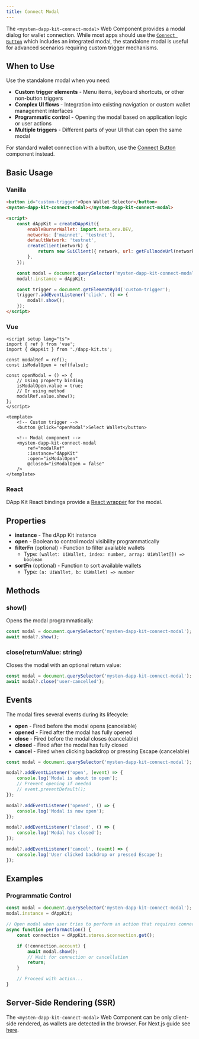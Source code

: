 ```yaml
---
title: Connect Modal
---
```


The `<mysten-dapp-kit-connect-modal>` Web Component provides a modal dialog for wallet connection.
While most apps should use the [`Connect Button`](./connect-button)
which includes an integrated modal, the standalone modal is useful for advanced scenarios requiring
custom trigger mechanisms.

## When to Use

Use the standalone modal when you need:

- **Custom trigger elements** - Menu items, keyboard shortcuts, or other non-button triggers
- **Complex UI flows** - Integration into existing navigation or custom wallet management interfaces
- **Programmatic control** - Opening the modal based on application logic or user actions
- **Multiple triggers** - Different parts of your UI that can open the same modal

For standard wallet connection with a button, use the
[Connect Button](/dapp-kit-next/web-components/connect-button) component instead.

## Basic Usage

### Vanilla

```html
<button id="custom-trigger">Open Wallet Selector</button>
<mysten-dapp-kit-connect-modal></mysten-dapp-kit-connect-modal>

<script>
	const dAppKit = createDAppKit({
	    enableBurnerWallet: import.meta.env.DEV,
	    networks: ['mainnet', 'testnet'],
	    defaultNetwork: 'testnet',
	    createClient(network) {
	        return new SuiClient({ network, url: getFullnodeUrl(network) });
	    },
	});

	const modal = document.querySelector('mysten-dapp-kit-connect-modal');
	modal!.instance = dAppKit;

	const trigger = document.getElementById('custom-trigger');
	trigger?.addEventListener('click', () => {
	    modal!.show();
	});
</script>
```

### Vue

```vue
<script setup lang="ts">
import { ref } from 'vue';
import { dAppKit } from './dapp-kit.ts';

const modalRef = ref();
const isModalOpen = ref(false);

const openModal = () => {
	// Using property binding
	isModalOpen.value = true;
	// Or using method
	modalRef.value.show();
};
</script>

<template>
	<!-- Custom trigger -->
	<button @click="openModal">Select Wallet</button>

	<!-- Modal component -->
	<mysten-dapp-kit-connect-modal
		ref="modalRef"
		:instance="dAppKit"
		:open="isModalOpen"
		@closed="isModalOpen = false"
	/>
</template>
```

### React

DApp Kit React bindings provide a
[React wrapper](../framework-guides/react/components/connect-modal) for the modal.

## Properties

- **instance** - The dApp Kit instance
- **open** - Boolean to control modal visibility programmatically
- **filterFn** (optional) - Function to filter available wallets
  - Type: `(wallet: UiWallet, index: number, array: UiWallet[]) => boolean`
- **sortFn** (optional) - Function to sort available wallets
  - Type: `(a: UiWallet, b: UiWallet) => number`

## Methods

### show()

Opens the modal programmatically:

```js
const modal = document.querySelector('mysten-dapp-kit-connect-modal');
await modal?.show();
```

### close(returnValue: string)

Closes the modal with an optional return value:

```js
const modal = document.querySelector('mysten-dapp-kit-connect-modal');
await modal?.close('user-cancelled');
```

## Events

The modal fires several events during its lifecycle:

- **open** - Fired before the modal opens (cancelable)
- **opened** - Fired after the modal has fully opened
- **close** - Fired before the modal closes (cancelable)
- **closed** - Fired after the modal has fully closed
- **cancel** - Fired when clicking backdrop or pressing Escape (cancelable)

```js
const modal = document.querySelector('mysten-dapp-kit-connect-modal');

modal?.addEventListener('open', (event) => {
	console.log('Modal is about to open');
	// Prevent opening if needed
	// event.preventDefault();
});

modal?.addEventListener('opened', () => {
	console.log('Modal is now open');
});

modal?.addEventListener('closed', () => {
	console.log('Modal has closed');
});

modal?.addEventListener('cancel', (event) => {
	console.log('User clicked backdrop or pressed Escape');
});
```

## Examples

### Programmatic Control

```js
const modal = document.querySelector('mysten-dapp-kit-connect-modal');
modal.instance = dAppKit;

// Open modal when user tries to perform an action that requires connection
async function performAction() {
	const connection = dAppKit.stores.$connection.get();

	if (!connection.account) {
		await modal.show();
		// Wait for connection or cancellation
		return;
	}

	// Proceed with action...
}
```

## Server-Side Rendering (SSR)

The `<mysten-dapp-kit-connect-modal>` Web Component can be only client-side rendered, as wallets are
detected in the browser. For Next.js guide see [here](../framework-guides/next-js).
